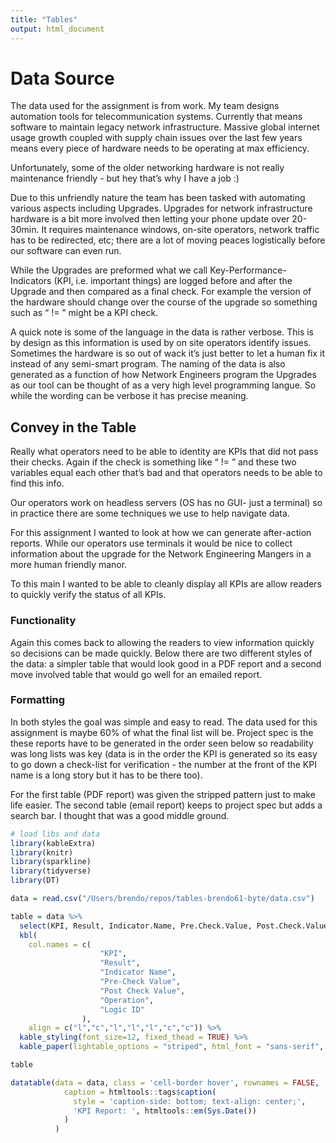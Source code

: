 ```yaml
---
title: "Tables"
output: html_document
---
```


# Data Source

The data used for the assignment is from work. My team designs automation tools for telecommunication systems.
Currently that means software to maintain legacy network infrastructure. Massive global internet usage growth coupled with supply chain issues over the last few years means every piece of hardware needs to be operating at max efficiency.

Unfortunately, some of the older networking hardware is not really maintenance friendly - but hey that's why I have a job :)

Due to this unfriendly nature the team has been tasked with automating various aspects including Upgrades. Upgrades for network infrastructure hardware is a bit more involved then letting your phone update over 20-30min. It requires maintenance windows, on-site operators, network traffic has to be redirected, etc; there are a lot of moving peaces logistically before our software can even run.

While the Upgrades are preformed what we call Key-Performance-Indicators (KPI, i.e. important things) are logged before and after the Upgrade and then compared as a final check. For example the version of the hardware should change over the course of the upgrade so something such as "<version_before> != <version_after>" might be a KPI check.

A quick note is some of the language in the data is rather verbose. This is by design as this information is used by on site operators identify issues. Sometimes the hardware is so out of wack it's just better to let a human fix it instead of any semi-smart program. The naming of the data is also generated as a function of how Network Engineers program the Upgrades as our tool can be thought of as a very high level programming langue. So while the wording can be verbose it has precise meaning.

## Convey in the Table

Really what operators need to be able to identity are KPIs that did not pass their checks. Again if the check is something like "<version_before> != <version_after>" and these two variables equal each other that's bad and that operators needs to be able to find this info.

Our operators work on headless servers (OS has no GUI- just a terminal) so in practice there are some techniques we use to help navigate data.

For this assignment I wanted to look at how we can generate after-action reports. While our operators use terminals it would be nice to collect information about the upgrade for the Network Engineering Mangers in a more human friendly manor.

To this main I wanted to be able to cleanly display all KPIs are allow readers to quickly verify the status of all KPIs.

### Functionality

Again this comes back to allowing the readers to view information quickly so decisions can be made quickly. Below there are two different styles of the data: a simpler table that would look good in a PDF report and a second move involved table that would go well for an emailed report.

### Formatting

In both styles the goal was simple and easy to read. The data used for this assignment is maybe 60% of what the final list will be. Project spec is the these reports have to be generated in the order seen below so readability was long lists was key (data is in the order the KPI is generated so its easy to go down a check-list for verification - the number at the front of the KPI name is a long story but it has to be there too).

For the first table (PDF report) was given the stripped pattern just to make life easier. The second table (email report) keeps to project spec but adds a search bar. I thought that was a good middle ground.



```r
# load libs and data
library(kableExtra)
library(knitr)
library(sparkline)
library(tidyverse)
library(DT)

data = read.csv("/Users/brendo/repos/tables-brendo61-byte/data.csv")
```

```r
table = data %>% 
  select(KPI, Result, Indicator.Name, Pre.Check.Value, Post.Check.Value, Operation, Logic.ID) %>% 
  kbl(
    col.names = c(
                    "KPI",
                    "Result",
                    "Indicator Name",
                    "Pre-Check Value",
                    "Post Check Value",
                    "Operation",
                    "Logic ID"
                ),
    align = c("l","c","l","l","l","c","c")) %>%
  kable_styling(font_size=12, fixed_thead = TRUE) %>%
  kable_paper(lightable_options = "striped", html_font = "sans-serif", full_width = TRUE)

table
```


```r
datatable(data = data, class = 'cell-border hover', rownames = FALSE,
            caption = htmltools::tags$caption(
              style = 'caption-side: bottom; text-align: center;',
              'KPI Report: ', htmltools::em(Sys.Date())
            )
          )
```

